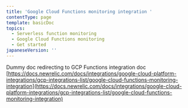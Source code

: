 ```yaml
---
title: 'Google Cloud Functions monitoring integration '
contentType: page
template: basicDoc
topics:
  - Serverless function monitoring
  - Google Cloud Functions monitoring
  - Get started
japaneseVersion: ''
---
```


Dummy doc redirecting to GCP Functions integration doc [https://docs.newrelic.com/docs/integrations/google-cloud-platform-integrations/gcp-integrations-list/google-cloud-functions-monitoring-integration](https://docs.newrelic.com/docs/integrations/google-cloud-platform-integrations/gcp-integrations-list/google-cloud-functions-monitoring-integration)
